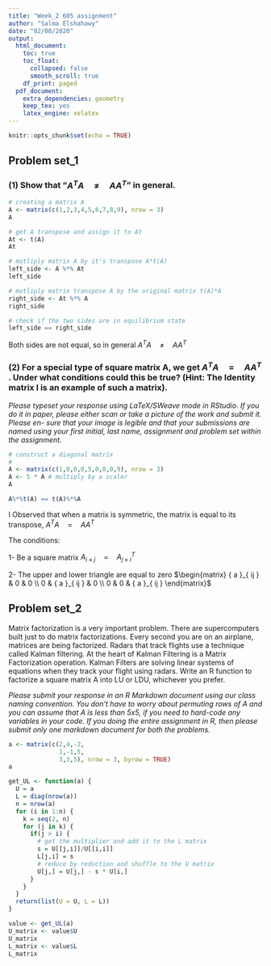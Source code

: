 ```yaml
---
title: "Week_2 605 assignment"
author: "Salma Elshahawy"
date: "02/08/2020"
output: 
  html_document:
    toc: true
    toc_float:
      collapsed: false
      smooth_scroll: true
    df_print: paged
  pdf_document:
    extra_dependencies: geometry
    keep_tex: yes
    latex_engine: xelatex
---
```


```r
knitr::opts_chunk$set(echo = TRUE)
```

## Problem set_1

### (1) Show that "${ A }^{ T }A\quad \neq \quad A{ A }^{ T }$" in general.

```r
# creating a matrix A
A <- matrix(c(1,2,3,4,5,6,7,8,9), nrow = 3)
A
```
```r
# get A transpose and assign it to At
At <- t(A)
At
```

```r
# mutliply matrix A by it's transpose A*t(A)
left_side <- A %*% At
left_side
```

```r
# mutliply matrix transpose A by the original matrix t(A)*A
right_side <- At %*% A
right_side
```
```r
# check if the two sides are in equilibrium state
left_side == right_side
```

Both sides are not equal, so in general ${ A }^{ T }A\quad \neq \quad A{ A }^{ T }$



### (2) For a special type of square matrix A, we get ${ A }^{ T }A\quad =\quad A{ A }^{ T }$ . Under what conditions could this be true? (Hint: The Identity matrix I is an example of such a matrix).

_Please typeset your response using LaTeX/SWeave mode in RStudio. If you do it in paper, please either scan or take a picture of the work and submit it. Please en- sure that your image is legible and that your submissions are named using your first initial, last name, assignment and problem set within the assignment._

```r
# construct a diagonal matrix
# 
A <- matrix(c(1,0,0,0,5,0,0,0,9), nrow = 3)
A <- 5 * A # multiply by a scaler
A
```

```r
A%*%t(A) == t(A)%*%A
```

I Observed that when a matrix is symmetric, the matrix is equal to its transpose, ${ A }^{ T }A\quad =\quad A{ A }^{ T }$

The conditions:

  1- Be a square matrix $A_{ i\times j }\quad =\quad { A }_{ j\times i }^{ T }$
  
  2- The upper and lower triangle are equal to zero $\begin{matrix} { a }_{ ij } & 0 & 0 \\ 0 & { a }_{ ij } & 0 \\ 0 & 0 & { a }_{ ij } \end{matrix}$

## Problem set_2

Matrix factorization is a very important problem. There are supercomputers built just to do matrix factorizations. Every second you are on an airplane, matrices are being factorized. Radars that track flights use a technique called Kalman filtering. At the heart of Kalman Filtering is a Matrix Factorization operation. Kalman Filters are solving linear systems of equations when they track your flight using radars.
Write an R function to factorize a square matrix A into LU or LDU, whichever you prefer.

_Please submit your response in an R Markdown document using our class naming convention. You don’t have to worry about permuting rows of A and you can assume that A is less than 5x5, if you need to hard-code any variables in your code. If you doing the entire assignment in R, then please submit only one markdown document for both the problems._

```r
a <- matrix(c(2,4,-2,
              1,-1,5,
              3,3,5), nrow = 3, byrow = TRUE)
a

get_UL <- function(a) {
  U = a
  L = diag(nrow(a))
  n = nrow(a)
  for (i in 1:n) {
    k = seq(2, n)
    for (j in k) {
      if(j > i) {
        # get the multiplier and add it to the L matrix
        s = U[[j,i]]/U[[i,i]]
        L[j,i] = s
        # reduce by reduction and shuffle to the U matrix
        U[j,] = U[j,] - s * U[i,]
      }
    }
  }
  return(list(U = U, L = L))
}

value <- get_UL(a)  
U_matrix <- value$U
U_matrix
L_matrix <- value$L
L_matrix
```







